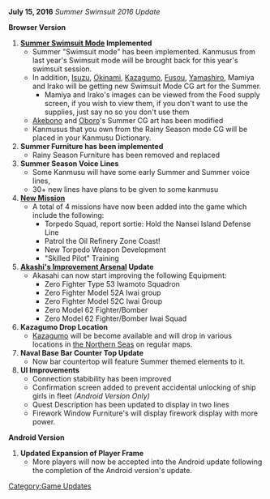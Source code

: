 {{UpdateBar
|PrevDate = June 30
|PrevYear = 2016
|NextDate = August 1
|NextYear = 2016
}}

'''July 15, 2016''' ''Summer Swimsuit 2016 Update''

'''Browser Version'''
#'''[[Seasonal/Summer 2016|Summer Swimsuit Mode]] Implemented'''
#*Summer "Swimsuit mode" has been implemented. Kanmusus from last year's Swimsuit mode will be brought back for this year's swimsuit session.
#*In addition, [[Isuzu]], [[Okinami]], [[Kazagumo]], [[Fusou]], [[Yamashiro]], Mamiya and Irako will be getting new Swimsuit Mode CG art for the Summer.
#**Mamiya and Irako's images can be viewed from the Food supply screen, if you wish to view them, if you don't want to use the supplies, just say no so you don't use them
#*[[Akebono]] and [[Oboro]]'s Summer CG art has been modified
#*Kanmusus that you own from the Rainy Season mode CG will be placed in your Kanmusu Dictionary.
#'''Summer Furniture has been implemented'''
#*Rainy Season Furniture has been removed and replaced
#'''Summer Season Voice Lines'''
#*Some Kanmusu will have some early Summer and Summer voice lines,
#*30+ new lines have plans to be given to some kanmusu
#'''[[Quests|New Mission]]'''
#*A total of 4 missions have now been added into the game which include the following:
#**Torpedo Squad, report sortie: Hold the Nansei Island Defense Line
#**Patrol the Oil Refinery Zone Coast!
#**New Torpedo Weapon Development
#** "Skilled Pilot" Training
#'''[[Akashi's Improvement Arsenal]] Update'''
#*Akasahi can now start improving the following Equipment:
#** Zero Fighter Type 53 Iwamoto Squadron
#** Zero Fighter Model 52A Iwai group
#** Zero Fighter Model 52C Iwai Group
#** Zero Model 62 Fighter/Bomber  
#** Zero Model 62 Fighter/Bomber Iwai Squad
# '''Kazagumo Drop Location'''
#*[[Kazagumo]] will be become available and will drop in various locations in [[World 3|the Northern Seas]] on regular maps.
#'''Naval Base Bar Counter Top Update'''
#*Now bar countertop will feature Summer themed elements to it.
#'''UI Improvements'''
#*Connection stabibility has been improved
#*Confirmation screen added to prevent accidental unlocking of ship girls in fleet ''(Android Version Only)''
#*Quest Description has been updated to display in two lines
#*Firework Window Furniture's will display firework display with more power.

'''Android Version'''

#'''Updated Expansion of Player Frame'''
#* More players will now be accepted into the Android update following the completion of the Android version's update.
[[Category:Game Updates]]